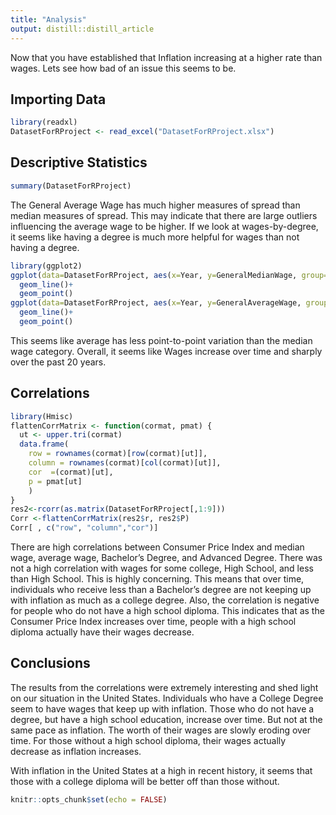 ```yaml
---
title: "Analysis"
output: distill::distill_article 
---
```


Now that you have established that Inflation increasing at a higher rate than wages. Lets see how bad of an issue this seems to be.

## Importing Data

```r
library(readxl)
DatasetForRProject <- read_excel("DatasetForRProject.xlsx")
```

## Descriptive Statistics

```r
summary(DatasetForRProject)
```

The General Average Wage has much higher measures of spread than median measures of spread.
This may indicate that there are large outliers influencing the average wage to be higher.
If we look at wages-by-degree, it seems like having a degree is much more helpful for wages than
not having a degree.

```r
library(ggplot2)
ggplot(data=DatasetForRProject, aes(x=Year, y=GeneralMedianWage, group=1)) +
  geom_line()+
  geom_point()
ggplot(data=DatasetForRProject, aes(x=Year, y=GeneralAverageWage, group=1)) +
  geom_line()+
  geom_point()
```

This seems like average has less point-to-point variation than the median wage category. Overall, it seems like Wages increase over time and sharply over the past 20 years.

## Correlations

```r
library(Hmisc)
flattenCorrMatrix <- function(cormat, pmat) {
  ut <- upper.tri(cormat)
  data.frame(
    row = rownames(cormat)[row(cormat)[ut]],
    column = rownames(cormat)[col(cormat)[ut]],
    cor  =(cormat)[ut],
    p = pmat[ut]
    )
}
res2<-rcorr(as.matrix(DatasetForRProject[,1:9]))
Corr <-flattenCorrMatrix(res2$r, res2$P)
Corr[ , c("row", "column","cor")]    
```

There are high correlations between Consumer Price Index and median wage, average wage, Bachelor's 
Degree, and Advanced Degree. There was not a high correlation with wages for some college, High School,
and less than High School. This is highly concerning. This means that over time, individuals who
receive less than a Bachelor's degree are not keeping up with inflation as much as a college degree. 
Also, the correlation is negative for people who do not have a high school diploma. This
indicates that as the Consumer Price Index increases over time, people with a high school diploma
actually have their wages decrease. 

## Conclusions

The results from the correlations were extremely interesting and shed light on our situation in the
United States. Individuals who have a College Degree seem to have wages that keep up with inflation.
Those who do not have a degree, but have a high school education, increase over time. But not at the 
same pace as inflation. The worth of their wages are slowly eroding over time. For those without a 
high school diploma, their wages actually decrease as inflation increases.

With inflation in the United States at a high in recent history, it seems that those with a college
diploma will be better off than those without.

```r
knitr::opts_chunk$set(echo = FALSE)
```